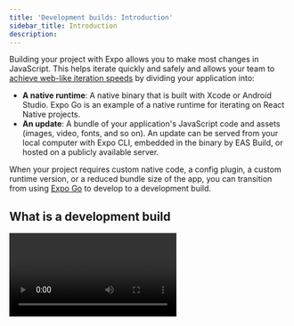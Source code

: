 ```yaml
---
title: 'Development builds: Introduction'
sidebar_title: Introduction
description:
---
```



Building your project with Expo allows you to make most changes in JavaScript. This helps iterate quickly and safely and allows your team to [achieve web-like iteration speeds](https://blog.expo.dev/javascript-driven-development-with-custom-runtimes-eda87d574c9d) by dividing your application into:

- **A native runtime**: A native binary that is built with Xcode or Android Studio. Expo Go is an example of a native runtime for iterating on React Native projects.
- **An update**: A bundle of your application's JavaScript code and assets (images, video, fonts, and so on). An update can be served from your local computer with Expo CLI, embedded in the binary by EAS Build, or hosted on a publicly available server.

When your project requires custom native code, a config plugin, a custom runtime version, or a reduced bundle size of the app, you can transition from using [Expo Go](https://expo.dev/client) to develop to a development build.

## What is a development build

<Video url="https://www.youtube.com/embed/Iw8FAUftJFU" />

A **development build** of your app is a Debug build that contains the `expo-dev-client` package. As a production build is for the general public, and a preview build lets your team test your next release, a development build lets developers iterate as quickly as possible. It comes with extensible development tools to develop and test your project.

You can think of a development build as your version of the Expo Go client.

## What is an expo-dev-client

The [`expo-dev-client`](https://www.npmjs.com/package/expo-dev-client) package is used to create a development build. It is a library designed to support any workflow, release process, or set of dependencies in the Expo/React Native ecosystem. Whatever your project needs, either now or in the future, you'll be able to create a development build for it and get the productivity and quality of life improvements of JavaScript-driven development.

## Next step

<BoxLink
  title="Development Builds: Installation"
  description="Learn what are the prerequisites and installation steps to create a development build."
  href="/develop/development-builds/installation"
/>
